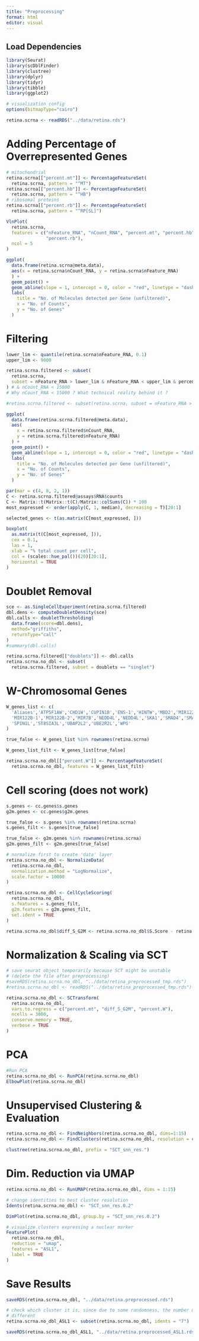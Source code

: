 ```yaml
---
title: "Preprocessing"
format: html
editor: visual
---
```


## Load Dependencies

```r
library(Seurat)
library(scDblFinder)
library(clustree)
library(dplyr)
library(tidyr)
library(tibble)
library(ggplot2)

# visualization config
options(bitmapType="cairo")
```

```r
retina.scrna <- readRDS("../data/retina.rds")
```

# Adding Percentage of Overrepresented Genes

```r
# mitochondrial
retina.scrna[["percent.mt"]] <- PercentageFeatureSet(
  retina.scrna, pattern = "^MT")
retina.scrna[["percent.hb"]] <- PercentageFeatureSet(
  retina.scrna, pattern = "^HB")
# ribosomal proteins
retina.scrna[["percent.rb"]] <- PercentageFeatureSet(
  retina.scrna, pattern = "^RP[SL]")

VlnPlot(
  retina.scrna,
  features = c("nFeature_RNA", "nCount_RNA", "percent.mt", "percent.hb",
               "percent.rb"),
  ncol = 5
)

ggplot(
  data.frame(retina.scrna@meta.data),
  aes(x = retina.scrna$nCount_RNA, y = retina.scrna$nFeature_RNA)
  ) +
  geom_point() +
  geom_abline(slope = 1, intercept = 0, color = "red", linetype = "dashed") +
  labs(
    title = "No. of Molecules detected per Gene (unfiltered)",
    x = "No. of Counts",
    y = "No. of Genes"
  )
```

# Filtering

```r
lower_lim <- quantile(retina.scrna$nFeature_RNA, 0.1)
upper_lim <- 9000

retina.scrna.filtered <- subset(
  retina.scrna,
  subset = nFeature_RNA > lower_lim & nFeature_RNA < upper_lim & percent.mt < 10
) # & nCount_RNA < 15000
# Why nCount_RNA < 15000 ? What technical reality behind it ?

#retina.scrna.filtered <- subset(retina.scrna, subset = nFeature_RNA > 200 & nFeature_RNA < 6000 & percent.mt < 10, nCount_RNA < 15000)

ggplot(
  data.frame(retina.scrna.filtered@meta.data),
  aes(
    x = retina.scrna.filtered$nCount_RNA,
    y = retina.scrna.filtered$nFeature_RNA)
  ) + 
  geom_point() +
  geom_abline(slope = 1, intercept = 0, color = "red", linetype = "dashed") +
  labs(
    title = "No. of Molecules detected per Gene (unfiltered)",
    x = "No. of Counts",
    y = "No. of Genes"
  )

par(mar = c(4, 8, 2, 1))
C <- retina.scrna.filtered@assays$RNA$counts
C <- Matrix::t(Matrix::t(C)/Matrix::colSums(C)) * 100
most_expressed <- order(apply(C, 1, median), decreasing = T)[20:1]

selected_genes <- t(as.matrix(C[most_expressed, ]))

boxplot(
  as.matrix(t(C[most_expressed, ])), 
  cex = 0.1,
  las = 1,
  xlab = "% total count per cell",
  col = (scales::hue_pal())(20)[20:1],
  horizontal = TRUE
)
```

# Doublet Removal

```r
sce <- as.SingleCellExperiment(retina.scrna.filtered)
dbl.dens <- computeDoubletDensity(sce)
dbl.calls <- doubletThresholding(
  data.frame(score=dbl.dens), 
  method="griffiths", 
  returnType="call"
)
#summary(dbl.calls)

retina.scrna.filtered[["doublets"]] <- dbl.calls
retina.scrna.no_dbl <- subset(
  retina.scrna.filtered, subset = doublets == "singlet")
```

# W-Chromosomal Genes

```r
W_genes_list <- c(
  'Aliases','ATP5F1AW','CHD1W','CUPIN1B','ENS-1','HINTW','MBD2','MIR122-2',
  'MIR122B-1','MIR122B-2','MIR7B','NEDD4L','NEDD4L','SKA1','SMAD4','SMAD7B',
  'SPIN1L','ST8SIA3L','UBAP2L2','UBE2R2L','WPG'
)

true_false <- W_genes_list %in% rownames(retina.scrna)

W_genes_list_filt <- W_genes_list[true_false]

retina.scrna.no_dbl[["percent.W"]] <- PercentageFeatureSet(
  retina.scrna.no_dbl, features = W_genes_list_filt)
```

# Cell scoring (does not work)

```r
s.genes <- cc.genes$s.genes
g2m.genes <- cc.genes$g2m.genes

true_false <- s.genes %in% rownames(retina.scrna)
s.genes_filt <- s.genes[true_false]

true_false <- g2m.genes %in% rownames(retina.scrna)
g2m.genes_filt <- g2m.genes[true_false]

# normalize first to create 'data' layer
retina.scrna.no_dbl <- NormalizeData(
  retina.scrna.no_dbl,
  normalization.method = "LogNormalize",
  scale.factor = 10000
)

retina.scrna.no_dbl <- CellCycleScoring(
  retina.scrna.no_dbl,
  s.features = s.genes_filt,
  g2m.features = g2m.genes_filt,
  set.ident = TRUE
)

retina.scrna.no_dbl$diff_S_G2M <- retina.scrna.no_dbl$S.Score - retina.scrna.no_dbl$G2M.Score
```

# Normalization & Scaling via SCT

```r
# save seurat object temporarily because SCT might be unstable
# (delete the file after preprocessing)
#saveRDS(retina.scrna.no_dbl, "../data/retina_preprocessed_tmp.rds")
#retina.scrna.no_dbl <- readRDS("../data/retina_preprocessed_tmp.rds")
```

```r
retina.scrna.no_dbl <- SCTransform(
  retina.scrna.no_dbl,
  vars.to.regress = c("percent.mt", "diff_S_G2M", "percent.W"),
  ncells = 3000,
  conserve.memory = TRUE,
  verbose = TRUE
)
```

# PCA

```r
#Run PCA 
retina.scrna.no_dbl <- RunPCA(retina.scrna.no_dbl)
ElbowPlot(retina.scrna.no_dbl)
```

# Unsupervised Clustering & Evaluation

```r
retina.scrna.no_dbl <- FindNeighbors(retina.scrna.no_dbl, dims=1:15)
retina.scrna.no_dbl <- FindClusters(retina.scrna.no_dbl, resolution = c(0.1, 0.2, 0.5))

clustree(retina.scrna.no_dbl, prefix = "SCT_snn_res.")
```

# Dim. Reduction via UMAP

```r
retina.scrna.no_dbl <- RunUMAP(retina.scrna.no_dbl, dims = 1:15)
```

```r
# change identities to best cluster resolution
Idents(retina.scrna.no_dbl) <- "SCT_snn_res.0.2"
```

```r
DimPlot(retina.scrna.no_dbl, group.by = "SCT_snn_res.0.2")
```

```r
# visualize clusters expressing a nuclear marker
FeaturePlot(
  retina.scrna.no_dbl, 
  reduction = "umap", 
  features = "ASL1",
  label = TRUE
) 
```

# Save Results

```r
saveRDS(retina.scrna.no_dbl, "../data/retina.preprocessed.rds")
```

```r
# check which cluster it is, since due to some randomness, the number might be
# different
retina.scrna.no_dbl_ASL1 <- subset(retina.scrna.no_dbl, idents = "7")
```

```r
saveRDS(retina.scrna.no_dbl_ASL1, "../data/retina.preprocessed_ASL1.rds")
```

